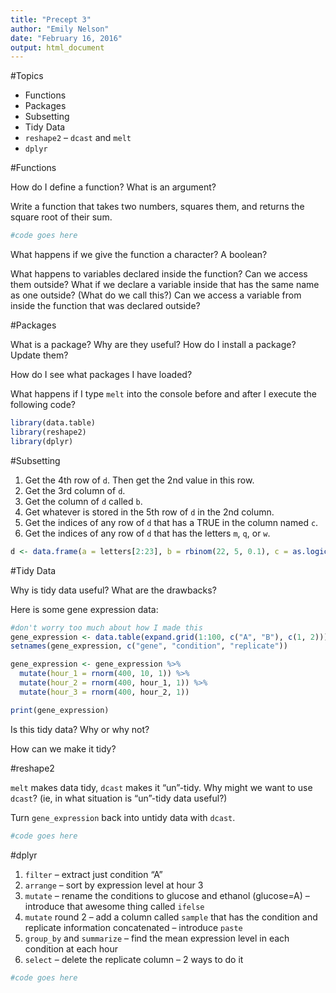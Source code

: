 ```yaml
---
title: "Precept 3"
author: "Emily Nelson"
date: "February 16, 2016"
output: html_document
---
```


#Topics

- Functions
- Packages
- Subsetting
- Tidy Data
- `reshape2` -- `dcast` and `melt`
- `dplyr`

#Functions

How do I define a function? What is an argument?

Write a function that takes two numbers, squares them, and returns the square root of their sum.
```r
#code goes here
```

What happens if we give the function a character? A boolean?

What happens to variables declared inside the function? Can we access them outside? What if we declare a variable inside that has the same name as one outside? (What do we call this?) Can we access a variable from inside the function that was declared outside?

#Packages

What is a package? Why are they useful? How do I install a package? Update them?

How do I see what packages I have loaded?

What happens if I type `melt` into the console before and after I execute the following code?

```r
library(data.table)
library(reshape2)
library(dplyr)
```

#Subsetting

1. Get the 4th row of `d`. Then get the 2nd value in this row.
2. Get the 3rd column of `d`.
3. Get the column of `d` called `b`.
4. Get whatever is stored in the 5th row of `d` in the 2nd column.
5. Get the indices of any row of `d` that has a TRUE in the column named `c`.
6. Get the indices of any row of `d` that has the letters `m`, `q`, or `w`.


```r
d <- data.frame(a = letters[2:23], b = rbinom(22, 5, 0.1), c = as.logical(rbinom(22, 1, 0.5)))

```


#Tidy Data

Why is tidy data useful? What are the drawbacks?

Here is some gene expression data:

```r
#don't worry too much about how I made this
gene_expression <- data.table(expand.grid(1:100, c("A", "B"), c(1, 2)))
setnames(gene_expression, c("gene", "condition", "replicate"))

gene_expression <- gene_expression %>%
  mutate(hour_1 = rnorm(400, 10, 1)) %>%
  mutate(hour_2 = rnorm(400, hour_1, 1)) %>%
  mutate(hour_3 = rnorm(400, hour_2, 1))

print(gene_expression)
```

Is this tidy data? Why or why not?

How can we make it tidy?

#reshape2

`melt` makes data tidy, `dcast` makes it "un"-tidy. Why might we want to use `dcast`? (ie, in what situation is "un"-tidy data useful?)

Turn `gene_expression` back into untidy data with `dcast`.

```r
#code goes here
```

#dplyr

1. `filter` -- extract just condition "A"
2. `arrange` -- sort by expression level at hour 3
3. `mutate` -- rename the conditions to glucose and ethanol (glucose=A) -- introduce that awesome thing called `ifelse`
4. `mutate` round 2 -- add a column called `sample` that has the condition and replicate information concatenated -- introduce `paste`
5. `group_by` and `summarize` -- find the mean expression level in each condition at each hour
6. `select` -- delete the replicate column -- 2 ways to do it

```r
#code goes here
```

